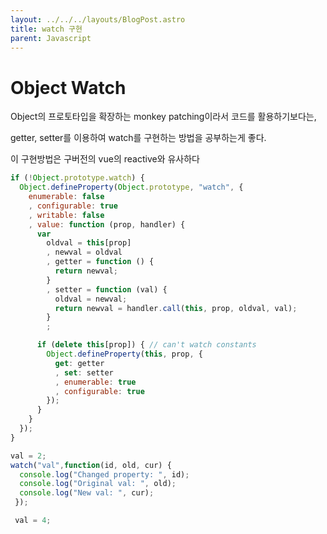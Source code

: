 ```yaml
---
layout: ../../../layouts/BlogPost.astro
title: watch 구현
parent: Javascript
---
```

# Object Watch

Object의 프로토타입을 확장하는 monkey patching이라서 코드를 활용하기보다는,

getter, setter를 이용하여 watch를 구현하는 방법을 공부하는게 좋다.

이 구현방법은 구버전의 vue의 reactive와 유사하다

```js
if (!Object.prototype.watch) {
  Object.defineProperty(Object.prototype, "watch", {
    enumerable: false
    , configurable: true
    , writable: false
    , value: function (prop, handler) {
      var
        oldval = this[prop]
        , newval = oldval
        , getter = function () {
          return newval;
        }
        , setter = function (val) {
          oldval = newval;
          return newval = handler.call(this, prop, oldval, val);
        }
        ;

      if (delete this[prop]) { // can't watch constants
        Object.defineProperty(this, prop, {
          get: getter
          , set: setter
          , enumerable: true
          , configurable: true
        });
      }
    }
  });
}

val = 2;
watch("val",function(id, old, cur) {
  console.log("Changed property: ", id);
  console.log("Original val: ", old);
  console.log("New val: ", cur);
 });

 val = 4;

```

